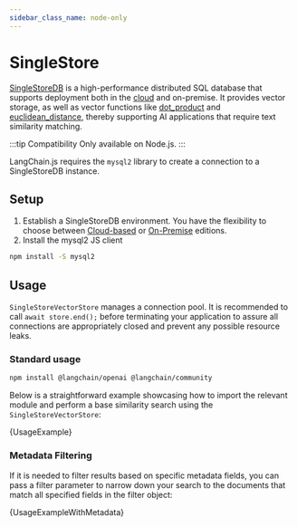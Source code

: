 ```yaml
---
sidebar_class_name: node-only
---
```



# SingleStore

[SingleStoreDB](https://singlestore.com/) is a high-performance distributed SQL database that supports deployment both in the [cloud](https://www.singlestore.com/cloud/) and on-premise. It provides vector storage, as well as vector functions like [dot_product](https://docs.singlestore.com/managed-service/en/reference/sql-reference/vector-functions/dot_product.html) and [euclidean_distance](https://docs.singlestore.com/managed-service/en/reference/sql-reference/vector-functions/euclidean_distance.html), thereby supporting AI applications that require text similarity matching.

:::tip Compatibility
Only available on Node.js.
:::

LangChain.js requires the `mysql2` library to create a connection to a SingleStoreDB instance.

## Setup

1. Establish a SingleStoreDB environment. You have the flexibility to choose between [Cloud-based](https://docs.singlestore.com/managed-service/en/getting-started-with-singlestoredb-cloud.html) or [On-Premise](https://docs.singlestore.com/db/v8.1/en/developer-resources/get-started-using-singlestoredb-for-free.html) editions.
2. Install the mysql2 JS client

```bash npm2yarn
npm install -S mysql2
```

## Usage

`SingleStoreVectorStore` manages a connection pool. It is recommended to call `await store.end();` before terminating your application to assure all connections are appropriately closed and prevent any possible resource leaks.

### Standard usage


<IntegrationInstallTooltip></IntegrationInstallTooltip>

```bash npm2yarn
npm install @langchain/openai @langchain/community
```


Below is a straightforward example showcasing how to import the relevant module and perform a base similarity search using the `SingleStoreVectorStore`:

<CodeBlock language="typescript">{UsageExample}</CodeBlock>

### Metadata Filtering


If it is needed to filter results based on specific metadata fields, you can pass a filter parameter to narrow down your search to the documents that match all specified fields in the filter object:

<CodeBlock language="typescript">{UsageExampleWithMetadata}</CodeBlock>
